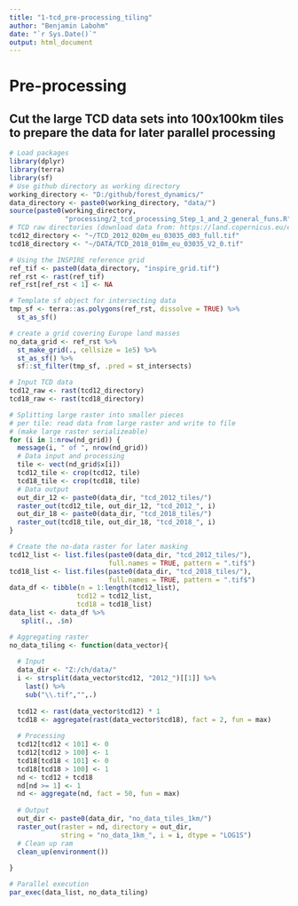 ```yaml
---
title: "1-tcd_pre-processing_tiling"
author: "Benjamin Labohm"
date: "`r Sys.Date()`"
output: html_document
---
```


# Pre-processing
## Cut the large TCD data sets into 100x100km tiles to prepare the data for later parallel processing

```r
# Load packages
library(dplyr)
library(terra)
library(sf)
# Use github directory as working directory
working_directory <- "D:/github/forest_dynamics/"
data_directory <- paste0(working_directory, "data/")
source(paste0(working_directory,
              "processing/2_tcd_processing_Step_1_and_2_general_funs.R"))
# TCD raw directories (download data from: https://land.copernicus.eu/en/products/high-resolution-layer-tree-cover-density:
tcd12_directory <- "~/TCD_2012_020m_eu_03035_d03_full.tif"
tcd18_directory <- "~/DATA/TCD_2018_010m_eu_03035_V2_0.tif"

```


```r

# Using the INSPIRE reference grid
ref_tif <- paste0(data_directory, "inspire_grid.tif")
ref_rst <- rast(ref_tif)
ref_rst[ref_rst < 1] <- NA

# Template sf object for intersecting data
tmp_sf <- terra::as.polygons(ref_rst, dissolve = TRUE) %>% 
  st_as_sf()

```


```r

# create a grid covering Europe land masses
no_data_grid <- ref_rst %>%   
  st_make_grid(., cellsize = 1e5) %>%
  st_as_sf() %>% 
  sf::st_filter(tmp_sf, .pred = st_intersects)

```


```r

# Input TCD data
tcd12_raw <- rast(tcd12_directory)
tcd18_raw <- rast(tcd18_directory)

```


```r

# Splitting large raster into smaller pieces
# per tile: read data from large raster and write to file
# (make large raster serializeable)
for (i in 1:nrow(nd_grid)) {
  message(i, " of ", nrow(nd_grid))
  # Data input and processing
  tile <- vect(nd_grid$x[i])
  tcd12_tile <- crop(tcd12, tile)  
  tcd18_tile <- crop(tcd18, tile) 
  # Data output
  out_dir_12 <- paste0(data_dir, "tcd_2012_tiles/")
  raster_out(tcd12_tile, out_dir_12, "tcd_2012_", i)
  out_dir_18 <- paste0(data_dir, "tcd_2018_tiles/")
  raster_out(tcd18_tile, out_dir_18, "tcd_2018_", i)
}

```


```r

# Create the no-data raster for later masking
tcd12_list <- list.files(paste0(data_dir, "tcd_2012_tiles/"), 
                         full.names = TRUE, pattern = ".tif$")
tcd18_list <- list.files(paste0(data_dir, "tcd_2018_tiles/"), 
                         full.names = TRUE, pattern = ".tif$")
data_df <- tibble(n = 1:length(tcd12_list), 
                 tcd12 = tcd12_list,
                 tcd18 = tcd18_list) 
data_list <- data_df %>% 
   split(., .$n)

# Aggregating raster
no_data_tiling <- function(data_vector){
  
  # Input
  data_dir <- "Z:/ch/data/"  
  i <- strsplit(data_vector$tcd12, "2012_")[[1]] %>% 
    last() %>% 
    sub("\\.tif","",.)
  
  tcd12 <- rast(data_vector$tcd12) * 1
  tcd18 <- aggregate(rast(data_vector$tcd18), fact = 2, fun = max)
  
  # Processing
  tcd12[tcd12 < 101] <- 0 
  tcd12[tcd12 > 100] <- 1 
  tcd18[tcd18 < 101] <- 0 
  tcd18[tcd18 > 100] <- 1 
  nd <- tcd12 + tcd18
  nd[nd >= 1] <- 1
  nd <- aggregate(nd, fact = 50, fun = max)
  
  # Output
  out_dir <- paste0(data_dir, "no_data_tiles_1km/")
  raster_out(raster = nd, directory = out_dir,
             string = "no_data_1km_", i = i, dtype = "LOG1S")
  # Clean up ram
  clean_up(environment())
  
}

# Parallel execution
par_exec(data_list, no_data_tiling)

```